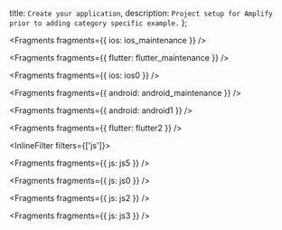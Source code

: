   title: `Create your application`,
  description: `Project setup for Amplify prior to adding category specific example.`
};


<Fragments fragments={{ ios: ios_maintenance }} />


<Fragments fragments={{ flutter: flutter_maintenance }} />


<Fragments fragments={{ ios: ios0 }} />


<Fragments fragments={{ android: android_maintenance }} />


<Fragments fragments={{ android: android1 }} />


<Fragments fragments={{ flutter: flutter2 }} />

<InlineFilter filters={['js']}>


<BlockSwitcher>

<Block name="Next.js">

<Fragments fragments={{ js: js5 }} />

</Block>

<Block name="Angular">

<Fragments fragments={{ js: js0 }} />

</Block>

<Block name="ReactJS">

<Fragments fragments={{ js: js2 }} />

</Block>

<Block name="VueJS">

<Fragments fragments={{ js: js3 }} />

</Block>

</BlockSwitcher>

</InlineFilter>
